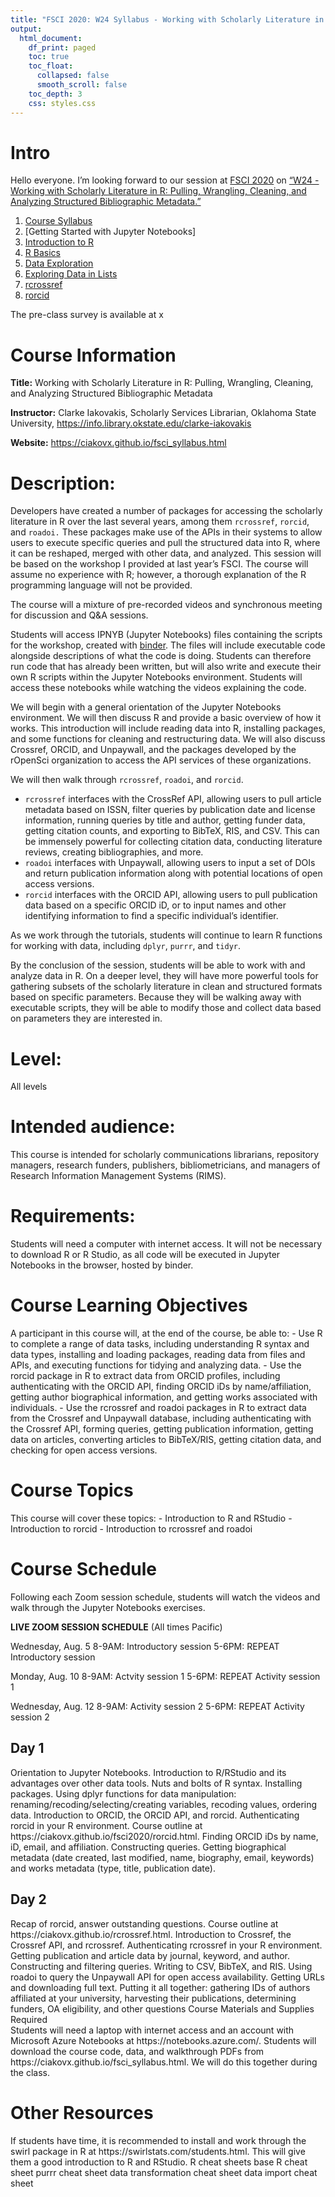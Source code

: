 ```yaml
---
title: "FSCI 2020: W24 Syllabus - Working with Scholarly Literature in R: Pulling, Wrangling, Cleaning, and Analyzing Structured Bibliographic Metadata."
output: 
  html_document:
    df_print: paged
    toc: true
    toc_float:
      collapsed: false
      smooth_scroll: false
    toc_depth: 3
    css: styles.css
---
```


# Intro

Hello everyone. I'm looking forward to our session at [FSCI 2020](https://www.force11.org/fsci/2020) on ["W24 - Working with Scholarly Literature in R: Pulling, Wrangling, Cleaning, and Analyzing Structured Bibliographic Metadata."](https://www.force11.org/fsci/2020/fsci-2020-course-abstracts#W24) 

1. [Course Syllabus](fsci2020/fsci2020_syllabus.html)
2. [Getting Started with Jupyter Notebooks]
3. [Introduction to R](fsci2020/IntroductionToR.html)
4. [R Basics](fsci2020/RBasics.html)
5. [Data Exploration](fsci2020/DataExploration.html)
6. [Exploring Data in Lists](fsci2020/jennybc_lists_lesson.html)
7. [rcrossref](fsci2020/rcrossref.html)
8. [rorcid](fsci2020/rorcid.html)


The pre-class survey is available at x


# Course Information
**Title:** Working with Scholarly Literature in R: Pulling, Wrangling, Cleaning, and Analyzing Structured Bibliographic Metadata

**Instructor:**
Clarke Iakovakis, Scholarly Services Librarian, Oklahoma State University, <https://info.library.okstate.edu/clarke-iakovakis>

**Website:** <https://ciakovx.github.io/fsci_syllabus.html>


# Description: 
Developers have created a number of packages for accessing the scholarly literature in R over the last several years, among them `rcrossref`, `rorcid`, and `roadoi.` These packages make use of the APIs in their systems to allow users to execute specific queries and pull the structured data into R, where it can be reshaped, merged with other data, and analyzed. This session will be based on the workshop I provided at last year's FSCI. The course will assume no experience with R; however, a thorough explanation of the R programming language will not be provided. 

The course will a mixture of pre-recorded videos and synchronous meeting for discussion and Q&A sessions. 

Students will access IPNYB (Jupyter Notebooks) files containing the scripts for the workshop, created with [binder](https://mybinder.org/). The files will include executable code alongside descriptions of what the code is doing. Students can therefore run code that has already been written, but will also write and execute their own R scripts within the Jupyter Notebooks environment. Students will access these notebooks while watching the videos explaining the code.

We will begin with a general orientation of the Jupyter Notebooks environment. We will then discuss R and provide a basic overview of how it works. This introduction will include reading data into R, installing packages, and some functions for cleaning and restructuring data. We will also discuss Crossref, ORCID, and Unpaywall, and the packages developed by the rOpenSci organization to access the API services of these organizations. 

We will then walk through `rcrossref`, `roadoi`, and `rorcid`.

* `rcrossref` interfaces with the CrossRef API, allowing users to pull article metadata based on ISSN, filter queries by publication date and license information, running queries by title and author, getting funder data, getting citation counts, and exporting to BibTeX, RIS, and CSV. This can be immensely powerful for collecting citation data, conducting literature reviews, creating bibliographies, and more.
* `roadoi` interfaces with Unpaywall, allowing users to input a set of DOIs and return publication information along with potential locations of open access versions.
* `rorcid` interfaces with the ORCID API, allowing users to pull publication data based on a specific ORCID iD, or to input names and other identifying information to find a specific individual’s identifier. 

As we work through the tutorials, students will continue to learn R functions for working with data, including `dplyr`, `purrr`, and `tidyr`. 

By the conclusion of the session, students will be able to work with and analyze data in R. On a deeper level, they will have more powerful tools for gathering subsets of the scholarly literature in clean and structured formats based on specific parameters. Because they will be walking away with executable scripts, they will be able to modify those and collect data based on parameters they are interested in. 

# Level: 
All levels

# Intended audience: 
This course is intended for scholarly communications librarians, repository managers, research funders, publishers, bibliometricians, and managers of Research Information Management Systems (RIMS).

# Requirements: 
Students will need a computer with internet access. It will not be necessary to download R or R Studio, as all code will be executed in Jupyter Notebooks in the browser, hosted by binder.

# Course Learning Objectives
A participant in this course will, at the end of the course, be able to:
- Use R to complete a range of data tasks, including understanding R syntax and data types, installing and loading packages, reading data from files and APIs, and executing functions for tidying and  analyzing data.
- Use the rorcid package in R to extract data from ORCID profiles, including authenticating with the ORCID API, finding ORCID iDs by name/affiliation, getting author biographical information, and getting works associated with individuals.
- Use the rcrossref and roadoi packages in R to extract data from the Crossref and Unpaywall database, including authenticating with the Crossref API, forming queries, getting publication information, getting data on articles, converting articles to BibTeX/RIS, getting citation data, and checking for open access versions.

# Course Topics
This course will cover these  topics:
- Introduction to R and RStudio
- Introduction to rorcid
- Introduction to rcrossref and roadoi


# Course Schedule

Following each Zoom session schedule, students will watch the videos and walk through the Jupyter Notebooks exercises.

**LIVE ZOOM SESSION SCHEDULE**
(All times Pacific)

Wednesday, Aug. 5
8-9AM: Introductory session
5-6PM: REPEAT Introductory session

Monday, Aug. 10
8-9AM: Actvity session 1
5-6PM: REPEAT Activity session 1

Wednesday, Aug. 12
8-9AM: Activity session 2
5-6PM: REPEAT Activity session 2

## Day 1 
Orientation to Jupyter Notebooks. Introduction to R/RStudio and its advantages over other data tools. Nuts and bolts of R syntax. Installing packages.
Using dplyr functions for data manipulation: renaming/recoding/selecting/creating variables, recoding values, ordering data.
Introduction to ORCID, the ORCID API, and rorcid. Authenticating rorcid in your R environment. Course outline at https://ciakovx.github.io/fsci2020/rorcid.html. 
Finding ORCID iDs by name, iD, email, and affiliation. Constructing queries.
Getting biographical metadata (date created, last modified, name, biography, email, keywords) and works metadata (type, title, publication date).

## Day 2
Recap of rorcid, answer outstanding questions.
Course outline at https://ciakovx.github.io/rcrossref.html. Introduction to Crossref, the Crossref API, and rcrossref. Authenticating rcrossref in your R environment.
Getting publication and article data by journal, keyword, and author. Constructing and filtering queries. Writing to CSV, BibTeX, and RIS.
Using roadoi to query the Unpaywall API for open access availability. Getting URLs and downloading full text.
Putting it all together: gathering IDs of authors affiliated at your university, harvesting their publications, determining funders, OA eligibility, and other questions
Course Materials and Supplies Required  
Students will need a laptop with internet access and an account with Microsoft Azure Notebooks at https://notebooks.azure.com/. 
Students will download the course code, data, and walkthrough PDFs from https://ciakovx.github.io/fsci_syllabus.html. We will do this together during the class.

# Other Resources
If students have time, it is recommended to install and work through the swirl package in R at https://swirlstats.com/students.html. This will give them a good introduction to R and RStudio.
R cheat sheets
base R cheat sheet
purrr cheat sheet
data transformation cheat sheet
data import cheat sheet

